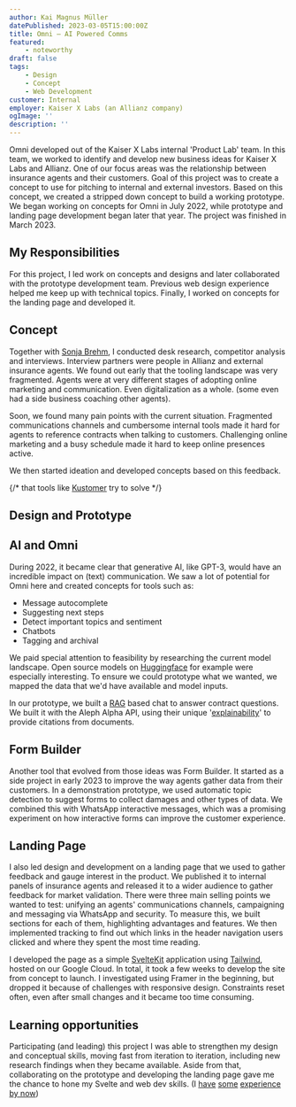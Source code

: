 ```yaml
---
author: Kai Magnus Müller
datePublished: 2023-03-05T15:00:00Z
title: Omni – AI Powered Comms
featured:
    - noteworthy
draft: false
tags:
    - Design
    - Concept
    - Web Development
customer: Internal
employer: Kaiser X Labs (an Allianz company)
ogImage: ''
description: ''
---
```



<Figure 
    alt="We researched how insurance agents work, what their challenges and problems are and the current tool landscape. Based on this, we created concepts in three main areas: communication, contact management and campaigns." 
    src="https://res.cloudinary.com/dm3a0qioc/image/upload/v1719993566/Omni/omni-design-collage-1-3_tm0c6h.jpg" 
    width="3200" 
    height="2000" >
</Figure>

Omni developed out of the Kaiser X Labs internal 'Product Lab' team. In this team, we worked to identify and develop new business ideas for Kaiser X Labs and Allianz. One of our focus areas was the relationship between insurance agents and their customers. Goal of this project was to create a concept to use for pitching to internal and external investors. Based on this concept, we created a stripped down concept to build a working prototype. We began working on concepts for Omni in July 2022, while prototype and landing page development began later that year. The project was finished in March 2023.


## My Responsibilities

For this project, I led work on concepts and designs and later collaborated with the prototype development team. Previous web design experience helped me keep up with technical topics. Finally, I worked on concepts for the landing page and developed it.

## Concept

Together with [Sonja Brehm](https://www.sonjabrehm.com/), I conducted desk research, competitor analysis and interviews. Interview partners were people in Allianz and external insurance agents. We found out early that the tooling landscape was very fragmented. Agents were at very different stages of adopting online marketing and communication. Even digitalization as a whole. (some even had a side business coaching other agents).

Soon, we found many pain points with the current situation. Fragmented communications channels and cumbersome internal tools made it hard for agents to reference contracts when talking to customers. Challenging online marketing and a busy schedule made it hard to keep online presences active.

We then started ideation and developed concepts based on this feedback.


{/* that tools like [Kustomer](https://www.kustomer.com/) try to solve */}

<Figure 
    alt="After our first sketches, we developed a powerful but rough design draft. We then streamlined and focused it for the final concept." 
    src="https://res.cloudinary.com/dm3a0qioc/image/upload/v1719993566/Omni/omni-concept-collage-1-3_lplrnc.jpg" 
    width="3200" 
    height="2000">
</Figure>

## Design and Prototype



## AI and Omni

During 2022, it became clear that generative AI, like GPT-3, would have an incredible impact on (text) communication. We saw a lot of potential for Omni here and created concepts for tools such as:
- Message autocomplete
- Suggesting next steps
- Detect important topics and sentiment
- Chatbots
- Tagging and archival

We paid special attention to feasibility by researching the current model landscape. Open source models on [Huggingface](https://huggingface.co/) for example were especially interesting. To ensure we could prototype what we wanted, we mapped the data that we'd have available and model inputs.

In our prototype, we built a [RAG](https://en.wikipedia.org/wiki/Prompt_engineering#Retrieval-augmented_generation) based chat to answer contract questions. We built it with the Aleph Alpha API, using their unique '[explainability](https://docs.aleph-alpha.com/docs/explainability/explainability/)' to provide citations from documents.

## Form Builder

Another tool that evolved from those ideas was Form Builder. It started as a side project in early 2023 to improve the way agents gather data from their customers. In a demonstration prototype, we used automatic topic detection to suggest forms to collect damages and other types of data. We combined this with WhatsApp interactive messages, which was a promising experiment on how interactive forms can improve the customer experience.

<Figure 
    alt="Interactive messages allow customers (left) to send predefined answers to questions. Form Builder would then take that data, together with images and more and fill out forms for the agent (right)." 
    src="https://res.cloudinary.com/dm3a0qioc/image/upload/v1720019782/Omni/fb-flow-collage-1-2_ualghq.jpg" 
    width="3200" 
    height="2000">
</Figure>


## Landing Page

I also led design and development on a landing page that we used to gather feedback and gauge interest in the product. We published it to internal panels of insurance agents and released it to a wider audience to gather feedback for market validation.
There were three main selling points we wanted to test: unifying an agents' communications channels, campaigning and messaging via WhatsApp and security. To measure this, we built sections for each of them, highlighting advantages and features. We then implemented tracking to find out which links in the header navigation users clicked and where they spent the most time reading.

<Figure 
    alt="First impressions matter and we spent a few iterations working out wording, layout and content to get our message right."
    src="https://res.cloudinary.com/dm3a0qioc/image/upload/v1719941980/Omni/omni-landing-concept-2_phsawc.jpg" 
    width="3200" 
    height="2000">
</Figure>

I developed the page as a simple [SvelteKit](https://kit.svelte.dev/) application using [Tailwind](https://tailwindcss.com/), hosted on our Google Cloud. In total, it took a few weeks to develop the site from concept to launch. I investigated using Framer in the beginning, but dropped it because of challenges with responsive design. Constraints reset often, even after small changes and it became too time consuming.

<Figure 
    alt="The finished site was responsive and supported light and dark mode." 
    src="https://res.cloudinary.com/dm3a0qioc/image/upload/v1719941980/Omni/omni-landing-2_w8ewa6.jpg" 
    width="3200" 
    height="2000">
</Figure>

## Learning opportunities

Participating (and leading) this project I was able to strengthen my design and conceptual skills, moving fast from iteration to iteration, including new research findings when they became available. Aside from that, collaborating on the prototype and developing the landing page gave me the chance to hone my Svelte and web dev skills. (I [have](https://kaimagnus.de/aral-sea-at-uebersee-museum) [some](https://kaimagnus.de/articles/using-the-tree-navigator-plugin) [experience](https://kaimagnus.de/articles/building-icon-libraries-with-icon-library-manager) [by now](https://app.intersectionslab.com/))
